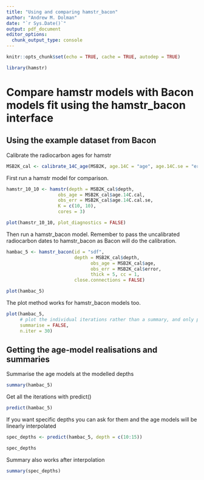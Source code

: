 ```yaml
---
title: "Using and comparing hamstr_bacon"
author: "Andrew M. Dolman"
date: "`r Sys.Date()`"
output: pdf_document
editor_options: 
  chunk_output_type: console
---
```


```r
knitr::opts_chunk$set(echo = TRUE, cache = TRUE, autodep = TRUE)
```

```r
library(hamstr)
```


# Compare hamstr models with Bacon models fit using the hamstr_bacon interface


## Using the example dataset from Bacon


Calibrate the radiocarbon ages for hamstr

```r
MSB2K_cal <- calibrate_14C_age(MSB2K, age.14C = "age", age.14C.se = "error")
```


First run a hamstr model for comparison.


```r
hamstr_10_10 <- hamstr(depth = MSB2K_cal$depth,
                   obs_age = MSB2K_cal$age.14C.cal,
                   obs_err = MSB2K_cal$age.14C.cal.se,
                   K = c(10, 10),
                   cores = 3)
```

```r
plot(hamstr_10_10, plot_diagnostics = FALSE)
```


Then run a hamstr_bacon model. Remember to pass the uncalibrated radiocarbon dates to hamstr_bacon as Bacon will do the calibration.

```r
hambac_5 <- hamstr_bacon(id = "sdf", 
                         depth = MSB2K_cal$depth,
                               obs_age = MSB2K_cal$age,
                               obs_err = MSB2K_cal$error,
                               thick = 5, cc = 1, 
                         close.connections = FALSE)

plot(hambac_5)

```

The plot method works for hamstr_bacon models too.

```r
plot(hambac_5,
     # plot the individual iterations rather than a summary, and only plot 30
     summarise = FALSE,
     n.iter = 30)
```


## Getting the age-model realisations and summaries

Summarise the age models at the modelled depths

```r
summary(hambac_5)
```


Get all the iterations with predict()

```r
predict(hambac_5)
```


If you want specific depths you can ask for them and the age models will be linearly interpolated

```r
spec_depths <- predict(hambac_5, depth = c(10:15))

spec_depths

```

Summary also works after interpolation

```r
summary(spec_depths)
```


















